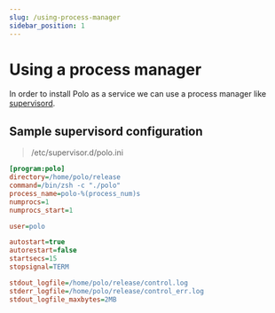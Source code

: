 ```yaml
---
slug: /using-process-manager
sidebar_position: 1
---
```


# Using a process manager

In order to install Polo as a service we can use a process manager like [supervisord](http://supervisord.org/).

## Sample supervisord configuration

> /etc/supervisor.d/polo.ini

```ini
[program:polo]
directory=/home/polo/release
command=/bin/zsh -c "./polo"
process_name=polo-%(process_num)s
numprocs=1
numprocs_start=1

user=polo

autostart=true
autorestart=false
startsecs=15
stopsignal=TERM

stdout_logfile=/home/polo/release/control.log
stderr_logfile=/home/polo/release/control_err.log
stdout_logfile_maxbytes=2MB

```